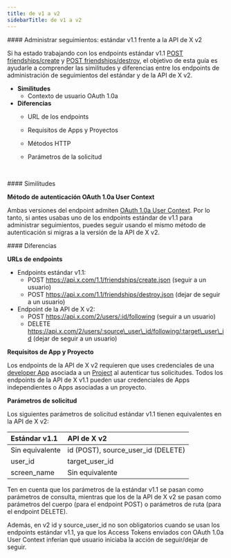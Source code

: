 ```yaml
---
title: de v1 a v2
sidebarTitle: de v1 a v2
---
```



<div id="manage-follows-standard-v11-compared-to-x-api-v2">
  #### Administrar seguimientos: estándar v1.1 frente a la API de X v2
</div>

Si ha estado trabajando con los endpoints estándar v1.1 [POST friendships/create](https://developer.x.com/en/docs/twitter-api/v1/accounts-and-users/follow-search-get-users/api-reference/post-friendships-create) y [POST friendships/destroy](https://developer.x.com/en/docs/twitter-api/v1/accounts-and-users/follow-search-get-users/api-reference/post-friendships-destroy), el objetivo de esta guía es ayudarle a comprender las similitudes y diferencias entre los endpoints de administración de seguimientos del estándar y de la API de X v2.

- **Similitudes**
  - Contexto de usuario OAuth 1.0a
- **Diferencias**
  - URL de los endpoints
  - Requisitos de Apps y Proyectos
  - Métodos HTTP
  - Parámetros de la solicitud

     

<div id="similarities">
  #### Similitudes
</div>

**Método de autenticación OAuth 1.0a User Context**

Ambas versiones del endpoint admiten [OAuth 1.0a User Context](/es/resources/fundamentals/authentication#oauth-1-0a-2). Por lo tanto, si antes usabas uno de los endpoints estándar de v1.1 para administrar seguimientos, puedes seguir usando el mismo método de autenticación si migras a la versión de la API de X v2. 

<div id="differences">
  #### Diferencias
</div>

**URLs de endpoints**

- Endpoints estándar v1.1:
  - POST https://api.x.com/1.1/friendships/create.json
    (seguir a un usuario)
  - POST https://api.x.com/1.1/friendships/destroy.json
    (dejar de seguir a un usuario)
- Endpoint de la API de X v2:
  - POST https://api.x.com/2/users/:id/following
    (seguir a un usuario)
  - DELETE https://api.x.com/2/users/:source\_user\_id/following/:target\_user\_id
    (dejar de seguir a un usuario)

**Requisitos de App y Proyecto**

Los endpoints de la API de X v2 requieren que uses credenciales de una [developer App](/es/resources/fundamentals/developer-apps) asociada a un [Project](/es/resources/fundamentals/projects) al autenticar tus solicitudes. Todos los endpoints de la API de X v1.1 pueden usar credenciales de Apps independientes o Apps asociadas a un proyecto.

**Parámetros de solicitud**

Los siguientes parámetros de solicitud estándar v1.1 tienen equivalentes en la API de X v2:

| Estándar v1.1 | API de X v2 |
| :--- | :--- |
| Sin equivalente | id (POST), source\_user\_id (DELETE) |
| user\_id | target\_user\_id |
| screen\_name | Sin equivalente |

Ten en cuenta que los parámetros de la estándar v1.1 se pasan como parámetros de consulta, mientras que los de la API de X v2 se pasan como parámetros del cuerpo (para el endpoint POST) o parámetros de ruta (para el endpoint DELETE).

Además, en v2 id y source\_user\_id no son obligatorios cuando se usan los endpoints estándar v1.1, ya que los Access Tokens enviados con OAuth 1.0a User Context inferían qué usuario iniciaba la acción de seguir/dejar de seguir. 